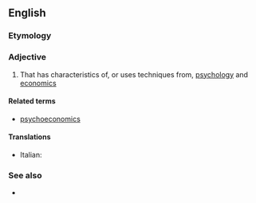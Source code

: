 ==English==

===Etymology===
{{prefix|en|psycho|economic}}

===Adjective===
{{en-adj|-}}

# That has characteristics of, or uses techniques from, [[psychology]] and [[economics]]

====Related terms====
* [[psychoeconomics]]

====Translations====
* Italian: {{t|it|psicoeconomico}}

===See also===
* {{l|en|behavioral finance}}